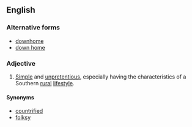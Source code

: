 ==English==

===Alternative forms===
* [[downhome]]
* [[down home]]

===Adjective===
{{en-adj|head=[[down]][[-]][[home]]}}

# {{context|chiefly|US|lang=en}} [[simple|Simple]] and [[unpretentious]], especially having the characteristics of a Southern [[rural]] [[lifestyle]].

====Synonyms====
* [[countrified]]
* [[folksy]]